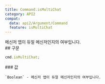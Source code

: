 ```yaml
---
title: Command.isMultiChat
category: API2
compat:
  data: api2/Argument/Command
  feature: isMultiChat
---
```


<Section>
  메신저 앱이 듀얼 메신저인지의 여부입니다.
</Section>
<Section>
  ## 구문

  ~~~js
  cmd.isMultiChat;
  ~~~

  <Section>
    ### 값

    `Boolean` - 메신저 앱이 듀얼 메신저인지의 여부입니다.
  </Section>
</Section>